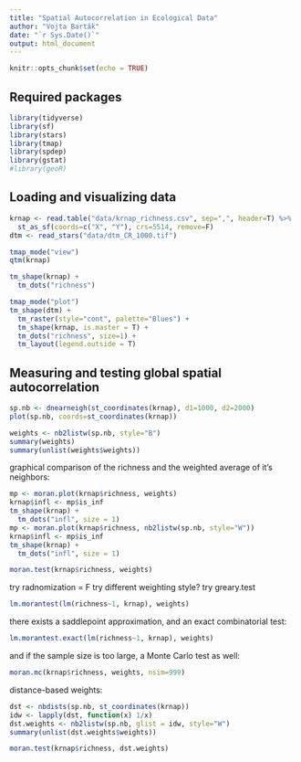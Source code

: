 ```yaml
---
title: "Spatial Autocorrelation in Ecological Data"
author: "Vojta Barták"
date: "`r Sys.Date()`"
output: html_document
---
```


```r
knitr::opts_chunk$set(echo = TRUE)
```

## Required packages

```r
library(tidyverse)
library(sf)
library(stars)
library(tmap)
library(spdep)
library(gstat)
#library(geoR)
```

## Loading and visualizing data

```r
krnap <- read.table("data/krnap_richness.csv", sep=",", header=T) %>% 
  st_as_sf(coords=c("X", "Y"), crs=5514, remove=F)
dtm <- read_stars("data/dtm_CR_1000.tif")
```

```r
tmap_mode("view")
qtm(krnap)
```

```r
tm_shape(krnap) +
  tm_dots("richness")
```

```r
tmap_mode("plot")
tm_shape(dtm) +
  tm_raster(style="cont", palette="Blues") +
  tm_shape(krnap, is.master = T) +
  tm_dots("richness", size=1) +
  tm_layout(legend.outside = T)
```

## Measuring and testing global spatial autocorrelation

```r
sp.nb <- dnearneigh(st_coordinates(krnap), d1=1000, d2=2000)
plot(sp.nb, coords=st_coordinates(krnap))
```

```r
weights <- nb2listw(sp.nb, style="B")
summary(weights)
summary(unlist(weights$weights))
```

graphical comparison of the richness and the weighted average of it's neighbors:

```r
mp <- moran.plot(krnap$richness, weights)
krnap$infl <- mp$is_inf
tm_shape(krnap) +
  tm_dots("infl", size = 1)
mp <- moran.plot(krnap$richness, nb2listw(sp.nb, style="W"))
krnap$infl <- mp$is_inf
tm_shape(krnap) +
  tm_dots("infl", size = 1)
```



```r
moran.test(krnap$richness, weights)
```

try radnomization = F
try different weighting style?
try greary.test

```r
lm.morantest(lm(richness~1, krnap), weights)
```

there exists a saddlepoint approximation, and an exact combinatorial test:

```r
lm.morantest.exact(lm(richness~1, krnap), weights)
```
and if the sample size is too large, a Monte Carlo test as well:

```r
moran.mc(krnap$richness, weights, nsim=999)
```

distance-based weights:

```r
dst <- nbdists(sp.nb, st_coordinates(krnap))
idw <- lapply(dst, function(x) 1/x)
dst.weights <- nb2listw(sp.nb, glist = idw, style="W")
summary(unlist(dst.weights$weights))
```

```r
moran.test(krnap$richness, dst.weights)
```

